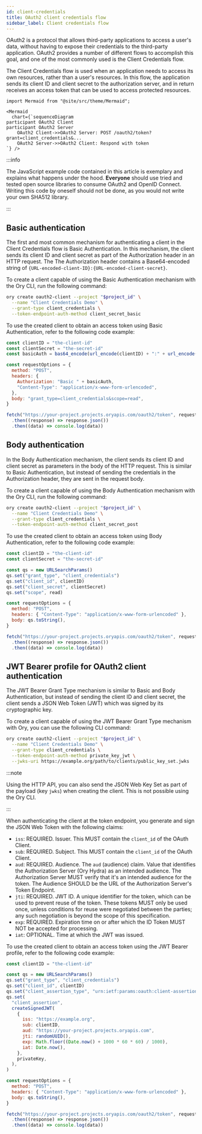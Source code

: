 ```yaml
---
id: client-credentials
title: OAuth2 client credentials flow
sidebar_label: Client credentials flow
---
```


OAuth2 is a protocol that allows third-party applications to access a user's data, without having to expose their credentials to
the third-party application. OAuth2 provides a number of different flows to accomplish this goal, and one of the most commonly
used is the Client Credentials flow.

The Client Credentials flow is used when an application needs to access its own resources, rather than a user's resources. In this
flow, the application sends its client ID and client secret to the authorization server, and in return receives an access token
that can be used to access protected resources.

```mdx-code-block
import Mermaid from "@site/src/theme/Mermaid";

<Mermaid
  chart={`sequenceDiagram
participant OAuth2 Client
participant OAuth2 Server
    OAuth2 Client->>OAuth2 Server: POST /oauth2/token?grant=client_credentials&...
    OAuth2 Server->>OAuth2 Client: Respond with token
`} />
```

:::info

The JavaScript example code contained in this article is exemplary and explains what happens under the hood. **Everyone** should
use tried and tested open source libraries to consume OAuth2 and OpenID Connect. Writing this code by oneself should not be done,
as you would not write your own SHA512 library.

:::

## Basic authentication

The first and most common mechanism for authenticating a client in the Client Credentials flow is Basic Authentication. In this
mechanism, the client sends its client ID and client secret as part of the Authorization header in an HTTP request. The The
Authorization header contains a Base64-encoded string of `{URL-encoded-client-ID}:{URL-encoded-client-secret}`.

To create a client capable of using the Basic Authentication mechanism with the Ory CLI, run the following command:

```bash
ory create oauth2-client --project "$project_id" \
  --name "Client Credentials Demo" \
  --grant-type client_credentials \
  --token-endpoint-auth-method client_secret_basic
```

To use the created client to obtain an access token using Basic Authentication, refer to the following code example:

```js
const clientID = "the-client-id"
const clientSecret = "the-secret-id"
const basicAuth = bas64_encode(url_encode(clientID) + ":" + url_encode(clientSecret))

const requestOptions = {
  method: "POST",
  headers: {
    Authorization: "Basic " + basicAuth,
    "Content-Type": "application/x-www-form-urlencoded",
  },
  body: "grant_type=client_credentials&scope=read",
}

fetch("https://your-project.projects.oryapis.com/oauth2/token", requestOptions)
  .then((response) => response.json())
  .then((data) => console.log(data))
```

## Body authentication

In the Body Authentication mechanism, the client sends its client ID and client secret as parameters in the body of the HTTP
request. This is similar to Basic Authentication, but instead of sending the credentials in the Authorization header, they are
sent in the request body.

To create a client capable of using the Body Authentication mechanism with the Ory CLI, run the following command:

```bash
ory create oauth2-client --project "$project_id" \
  --name "Client Credentials Demo" \
  --grant-type client_credentials \
  --token-endpoint-auth-method client_secret_post
```

To use the created client to obtain an access token using Body Authentication, refer to the following code example:

```js
const clientID = "the-client-id"
const clientSecret = "the-secret-id"

const qs = new URLSearchParams()
qs.set("grant_type", "client_credentials")
qs.set("client_id", clientID)
qs.set("client_secret", clientSecret)
qs.set("scope", read)

const requestOptions = {
  method: "POST",
  headers: { "Content-Type": "application/x-www-form-urlencoded" },
  body: qs.toString(),
}

fetch("https://your-project.projects.oryapis.com/oauth2/token", requestOptions)
  .then((response) => response.json())
  .then((data) => console.log(data))
```

## JWT Bearer profile for OAuth2 client authentication

The JWT Bearer Grant Type mechanism is similar to Basic and Body Authentication, but instead of sending the client ID and client
secret, the client sends a JSON Web Token (JWT) which was signed by its cryptographic key.

To create a client capable of using the JWT Bearer Grant Type mechanism with Ory, you can use the following CLI command:

```bash
ory create oauth2-client --project "$project_id" \
  --name "Client Credentials Demo" \
  --grant-type client_credentials \
  --token-endpoint-auth-method private_key_jwt \
  --jwks-uri https://example.org/path/to/clients/public_key_set.jwks
```

:::note

Using the HTTP API, you can also send the JSON Web Key Set as part of the payload (key `jwks`) when creating the client. This is
not possible using the Ory CLI.

:::

When authenticating the client at the token endpoint, you generate and sign the JSON Web Token with the following claims:

- `iss`: REQUIRED. Issuer. This MUST contain the `client_id` of the OAuth Client.
- `sub`: REQUIRED. Subject. This MUST contain the `client_id` of the OAuth Client.
- `aud`: REQUIRED. Audience. The `aud` (audience) claim. Value that identifies the Authorization Server (Ory Hydra) as an intended
  audience. The Authorization Server MUST verify that it's an intended audience for the token. The Audience SHOULD be the URL of
  the Authorization Server's Token Endpoint.
- `jti`: REQUIRED. JWT ID. A unique identifier for the token, which can be used to prevent reuse of the token. These tokens MUST
  only be used once, unless conditions for reuse were negotiated between the parties; any such negotiation is beyond the scope of
  this specification.
- `exp`: REQUIRED. Expiration time on or after which the ID Token MUST NOT be accepted for processing.
- `iat`: OPTIONAL. Time at which the JWT was issued.

To use the created client to obtain an access token using the JWT Bearer profile, refer to the following code example:

```js
const clientID = "the-client-id"

const qs = new URLSearchParams()
qs.set("grant_type", "client_credentials")
qs.set("client_id", clientID)
qs.set("client_assertion_type", "urn:ietf:params:oauth:client-assertion-type:jwt-bearer")
qs.set(
  "client_assertion",
  createSignedJWT(
    {
      iss: "https://example.org",
      sub: clientID,
      aud: "https://your-project.projects.oryapis.com",
      jti: randomUUID(),
      exp: Math.floor((Date.now() + 1000 * 60 * 60) / 1000),
      iat: Date.now(),
    },
    privateKey,
  ),
)

const requestOptions = {
  method: "POST",
  headers: { "Content-Type": "application/x-www-form-urlencoded" },
  body: qs.toString(),
}

fetch("https://your-project.projects.oryapis.com/oauth2/token", requestOptions)
  .then((response) => response.json())
  .then((data) => console.log(data))
```
